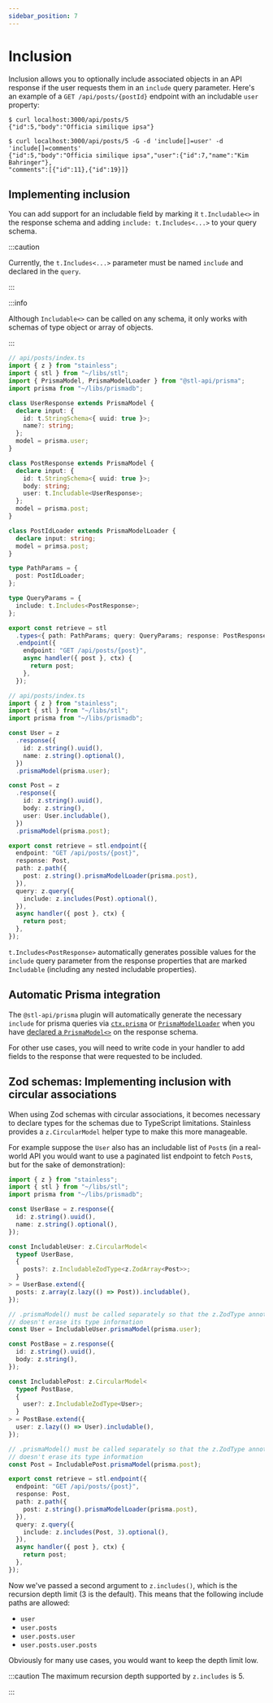 ```yaml
---
sidebar_position: 7
---
```



# Inclusion

Inclusion allows you to optionally include associated objects in an API response if the
user requests them in an `include` query parameter. Here's an example of a
`GET /api/posts/{postId}` endpoint with an includable `user` property:

```
$ curl localhost:3000/api/posts/5
{"id":5,"body":"Officia similique ipsa"}

$ curl localhost:3000/api/posts/5 -G -d 'include[]=user' -d 'include[]=comments'
{"id":5,"body":"Officia similique ipsa","user":{"id":7,"name":"Kim Bahringer"},
"comments":[{"id":11},{"id":19}]}
```

## Implementing inclusion

You can add support for an includable field by marking it
`t.Includable<>` in the response schema and adding
`include: t.Includes<...>` to your query schema.

:::caution

Currently, the `t.Includes<...>` parameter must be named
`include` and declared in the `query`.

:::

:::info

Although `Includable<>` can be called on any schema, it only works
with schemas of type object or array of objects.

:::

<Tabs groupId="schema-variants">

<TabItem value="codegen" label="Codegen types">

```ts
// api/posts/index.ts
import { z } from "stainless";
import { stl } from "~/libs/stl";
import { PrismaModel, PrismaModelLoader } from "@stl-api/prisma";
import prisma from "~/libs/prismadb";

class UserResponse extends PrismaModel {
  declare input: {
    id: t.StringSchema<{ uuid: true }>;
    name?: string;
  };
  model = prisma.user;
}

class PostResponse extends PrismaModel {
  declare input: {
    id: t.StringSchema<{ uuid: true }>;
    body: string;
    user: t.Includable<UserResponse>;
  };
  model = prisma.post;
}

class PostIdLoader extends PrismaModelLoader {
  declare input: string;
  model = primsa.post;
}

type PathParams = {
  post: PostIdLoader;
};

type QueryParams = {
  include: t.Includes<PostResponse>;
};

export const retrieve = stl
  .types<{ path: PathParams; query: QueryParams; response: PostResponse }>()
  .endpoint({
    endpoint: "GET /api/posts/{post}",
    async handler({ post }, ctx) {
      return post;
    },
  });
```

</TabItem>

<TabItem value="runtime" label="Zod schemas">

```ts
// api/posts/index.ts
import { z } from "stainless";
import { stl } from "~/libs/stl";
import prisma from "~/libs/prismadb";

const User = z
  .response({
    id: z.string().uuid(),
    name: z.string().optional(),
  })
  .prismaModel(prisma.user);

const Post = z
  .response({
    id: z.string().uuid(),
    body: z.string(),
    user: User.includable(),
  })
  .prismaModel(prisma.post);

export const retrieve = stl.endpoint({
  endpoint: "GET /api/posts/{post}",
  response: Post,
  path: z.path({
    post: z.string().prismaModelLoader(prisma.post),
  }),
  query: z.query({
    include: z.includes(Post).optional(),
  }),
  async handler({ post }, ctx) {
    return post;
  },
});
```

</TabItem>

</Tabs>

`t.Includes<PostResponse>` automatically generates possible values
for the `include` query parameter from the response properties
that are marked `Includable` (including any nested includable
properties).

## Automatic Prisma integration

The `@stl-api/prisma` plugin will automatically generate the necessary
`include` for prisma queries via [`ctx.prisma`](/stl/prisma/getting-started#perform-crud-operations-on-response-prismamodel) or [`PrismaModelLoader`](/stl/prisma/getting-started#use-prismamodelloader-on-a-parameter) when
you have [declared a `PrismaModel<>`](/stl/prisma/getting-started#declare-prismamodel-on-a-response-type) on the response schema.

For other use cases, you will need to write code in your handler to
add fields to the response that were requested to be included.

## Zod schemas: Implementing inclusion with circular associations

When using Zod schemas with circular associations, it becomes necessary to declare
types for the schemas due to TypeScript limitations. Stainless provides
a `z.CircularModel` helper type to make this more manageable.

For example suppose the `User` also has an includable list of `Post`s
(in a real-world API you would want to use a paginated list endpoint
to fetch `Post`s, but for the sake of demonstration):

```ts
import { z } from "stainless";
import { stl } from "~/libs/stl";
import prisma from "~/libs/prismadb";

const UserBase = z.response({
  id: z.string().uuid(),
  name: z.string().optional(),
});

const IncludableUser: z.CircularModel<
  typeof UserBase,
  {
    posts?: z.IncludableZodType<z.ZodArray<Post>>;
  }
> = UserBase.extend({
  posts: z.array(z.lazy(() => Post)).includable(),
});

// .prismaModel() must be called separately so that the z.ZodType annotation
// doesn't erase its type information
const User = IncludableUser.prismaModel(prisma.user);

const PostBase = z.response({
  id: z.string().uuid(),
  body: z.string(),
});

const IncludablePost: z.CircularModel<
  typeof PostBase,
  {
    user?: z.IncludableZodType<User>;
  }
> = PostBase.extend({
  user: z.lazy(() => User).includable(),
});

// .prismaModel() must be called separately so that the z.ZodType annotation
// doesn't erase its type information
const Post = IncludablePost.prismaModel(prisma.post);

export const retrieve = stl.endpoint({
  endpoint: "GET /api/posts/{post}",
  response: Post,
  path: z.path({
    post: z.string().prismaModelLoader(prisma.post),
  }),
  query: z.query({
    include: z.includes(Post, 3).optional(),
  }),
  async handler({ post }, ctx) {
    return post;
  },
});
```

Now we've passed a second argument to `z.includes()`, which is the recursion depth limit (3 is the default).
This means that the following include paths are allowed:

- `user`
- `user.posts`
- `user.posts.user`
- `user.posts.user.posts`

Obviously for many use cases, you would want to keep the depth limit low.

:::caution
The maximum recursion depth supported by `z.includes` is 5.

:::
